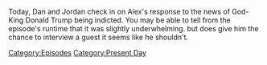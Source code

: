 {{DEFAULTSORT:
    #_EPISODE_0791:March 30-31, 2023
}}{{Episode
    | title             = March 30-31, 2023
    | caption           = Listen to this episode on [https://knowledgefight.libsyn.com/791-march-30-31-2023 Libsyn] [https://open.spotify.com/episode/2Sr9X74md5hquziqFdoIXZ Spotify], Read the [[Transcript/791: March 30-31, 2023|Unofficial Transcript]], View discussion on [https://reddit.com/12a8t2a Reddit]
    | episodeNumber     = 791
    | length            = 00:56:12
    | airDate           = April 3, 2023
    | coverageStartDate = March 30, 2023
    | coverageEndDate   = March 31, 2023
    | episodeType       = [[:Category:Present Day|Present Day]]
    | appearance        = [[Alan Dershowitz]], [[Robert Barnes]], [[Donald Trump]]
    | previousEpisode   = [[790: March 27-28, 2023]]
    | nextEpisode       = [[792: Chatting With Jeff Sharlet]]
}}

{{Stub}}

Today, Dan and Jordan check in on Alex's response to the news of God-King Donald Trump being indicted.  You may be able to tell from the episode's runtime that it was slightly underwhelming. but does give him the chance to interview a guest it seems like he shouldn't.

[[Category:Episodes]]
[[Category:Present Day]]
